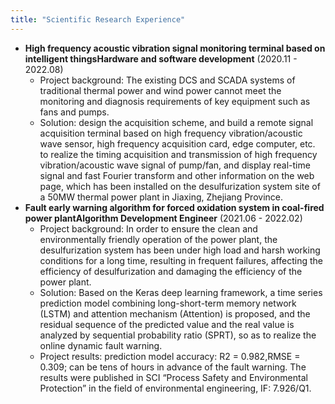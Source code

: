 ```yaml
---
title: "Scientific Research Experience"
---
```


- **High frequency acoustic vibration signal monitoring terminal based on intelligent thingsHardware and software development** (2020.11 - 2022.08)
  - Project background: The existing DCS and SCADA systems of traditional thermal power and wind power cannot meet the monitoring and diagnosis requirements of key equipment such as fans and pumps.
  - Solution: design the acquisition scheme, and build a remote signal acquisition terminal based on high frequency vibration/acoustic wave sensor, high frequency acquisition card, edge computer, etc. to realize the timing acquisition and transmission of high frequency vibration/acoustic wave signal of pump/fan, and display real-time signal and fast Fourier transform and other information on the web page, which has been installed on the desulfurization system site of a 50MW thermal power plant in Jiaxing, Zhejiang Province.
- **Fault early warning algorithm for forced oxidation system in coal-fired power plantAlgorithm Development Engineer** (2021.06 - 2022.02)
  - Project background: In order to ensure the clean and environmentally friendly operation of the power plant, the desulfurization system has been under high load and harsh working conditions for a long time, resulting in frequent failures, affecting the efficiency of desulfurization and damaging the efficiency of the power plant.
  - Solution: Based on the Keras deep learning framework, a time series prediction model combining long-short-term memory network (LSTM) and attention mechanism (Attention) is proposed, and the residual sequence of the predicted value and the real value is analyzed by sequential probability ratio (SPRT), so as to realize the online dynamic fault warning.
  - Project results: prediction model accuracy: R2 = 0.982,RMSE = 0.309; can be tens of hours in advance of the fault warning. The results were published in SCI "Process Safety and Environmental Protection" in the field of environmental engineering, IF: 7.926/Q1.
